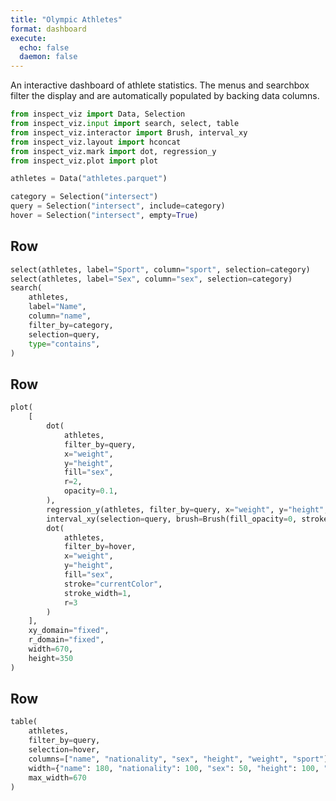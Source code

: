 ```yaml
---
title: "Olympic Athletes"
format: dashboard
execute: 
  echo: false
  daemon: false
---
```


An interactive dashboard of athlete statistics. The menus and searchbox filter the display and are automatically populated by backing data columns.

```python
from inspect_viz import Data, Selection
from inspect_viz.input import search, select, table
from inspect_viz.interactor import Brush, interval_xy
from inspect_viz.layout import hconcat
from inspect_viz.mark import dot, regression_y
from inspect_viz.plot import plot

athletes = Data("athletes.parquet")

category = Selection("intersect")
query = Selection("intersect", include=category)
hover = Selection("intersect", empty=True)
```

## Row {.toolbar}

```python
select(athletes, label="Sport", column="sport", selection=category)
select(athletes, label="Sex", column="sex", selection=category)
search(
    athletes,
    label="Name",
    column="name",
    filter_by=category,
    selection=query,
    type="contains",
)
```

## Row

```python
plot(
    [
        dot(
            athletes,
            filter_by=query,
            x="weight",
            y="height",
            fill="sex",
            r=2,
            opacity=0.1,
        ),
        regression_y(athletes, filter_by=query, x="weight", y="height", stroke="sex"),
        interval_xy(selection=query, brush=Brush(fill_opacity=0, stroke="black")),
        dot(
            athletes,
            filter_by=hover,
            x="weight",
            y="height",
            fill="sex",
            stroke="currentColor",
            stroke_width=1,
            r=3
        )
    ],
    xy_domain="fixed",
    r_domain="fixed",
    width=670,
    height=350
)
```

## Row

```python
table(
    athletes, 
    filter_by=query, 
    selection=hover, 
    columns=["name", "nationality", "sex", "height", "weight", "sport"],
    width={"name": 180, "nationality": 100, "sex": 50, "height": 100, "weight": 100, "sport": 100},
    max_width=670
)
```
